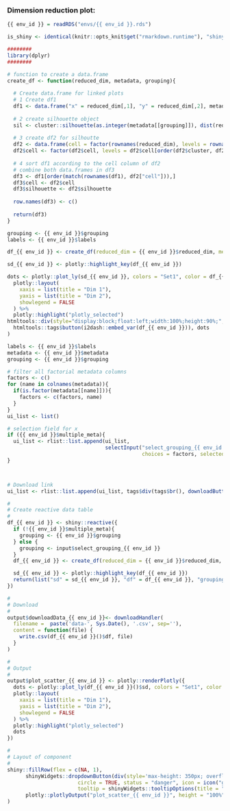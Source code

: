 
### Dimension reduction plot:

<!-- Component created on {{ date }} -->

```r
{{ env_id }} = readRDS("envs/{{ env_id }}.rds")

is_shiny <- identical(knitr::opts_knit$get("rmarkdown.runtime"), "shiny")

########
library(dplyr)
########

# function to create a data.frame
create_df <- function(reduced_dim, metadata, grouping){
  
  # Create data.frame for linked plots
  # 1 Create df1 
  df1 <- data.frame("x" = reduced_dim[,1], "y" = reduced_dim[,2], metadata)
  
  # 2 create silhouette object
  sil <- cluster::silhouette(as.integer(metadata[[grouping]]), dist(reduced_dim))
  
  # 3 create df2 for silhoutte
  df2 <- data.frame(cell = factor(rownames(reduced_dim), levels = rownames(reduced_dim)), silhouette = sil[,"sil_width"], cluster = factor(sil[,"cluster"], levels = unique(as.numeric(metadata[[grouping]])[order(as.numeric(metadata[[grouping]]))]), ordered = T))
  df2$cell <- factor(df2$cell, levels = df2$cell[order(df2$cluster, df2$silhouette)])
  
  # 4 sort df1 according to the cell column of df2
  # combine both data.frames in df3
  df3 <- df1[order(match(rownames(df1), df2["cell"])),]
  df3$cell <- df2$cell
  df3$silhouette <- df2$silhouette
  
  row.names(df3) <- c()
  
  return(df3)
}
```

```r
grouping <- {{ env_id }}$grouping
labels <- {{ env_id }}$labels

df_{{ env_id }} <- create_df(reduced_dim = {{ env_id }}$reduced_dim, metadata = {{ env_id }}$metadata, grouping = {{ env_id }}$grouping)

sd_{{ env_id }} <- plotly::highlight_key(df_{{ env_id }})

dots <- plotly::plot_ly(sd_{{ env_id }}, colors = "Set1", color = df_{{ env_id }}[[grouping]], x = ~x, y = ~y, mode = "markers", textposition = "top", hoverinfo = "x+y+text", text = paste("grouping: ", df_{{ env_id }}[[grouping]], "</br> label: ", labels), type = "scattergl") %>%
  plotly::layout(
    xaxis = list(title = "Dim 1"),
    yaxis = list(title = "Dim 2"),
    showlegend = FALSE
  ) %>%
  plotly::highlight("plotly_selected")
htmltools::div(style="display:block;float:left;width:100%;height:90%;",
  htmltools::tags$button(i2dash::embed_var(df_{{ env_id }})), dots
)
```

```r
labels <- {{ env_id }}$labels
metadata <- {{ env_id }}$metadata
grouping <- {{ env_id }}$grouping

# filter all factorial metadata columns
factors <- c()
for (name in colnames(metadata)){
  if(is.factor(metadata[[name]])){
    factors <- c(factors, name)
  }
}
ui_list <- list()

# selection field for x
if ({{ env_id }}$multiple_meta){
  ui_list <- rlist::list.append(ui_list,
                                selectInput("select_grouping_{{ env_id }}", label = "Select column for grouping:",
                                            choices = factors, selected = grouping))
}



# Download link
ui_list <- rlist::list.append(ui_list, tags$div(tags$br(), downloadButton('downloadData_{{ env_id }}', 'Download data')))

#
# Create reactive data table
#
df_{{ env_id }} <- shiny::reactive({
  if (!{{ env_id }}$multiple_meta){
    grouping <- {{ env_id }}$grouping
  } else {
    grouping <- input$select_grouping_{{ env_id }}
  }
  df_{{ env_id }} <- create_df(reduced_dim = {{ env_id }}$reduced_dim, metadata = {{ env_id }}$metadata, grouping = grouping)

  sd_{{ env_id }} <- plotly::highlight_key(df_{{ env_id }})
  return(list("sd" = sd_{{ env_id }}, "df" = df_{{ env_id }}, "grouping" = grouping))
})

#
# Download
#
output$downloadData_{{ env_id }}<- downloadHandler(
  filename =  paste('data-', Sys.Date(), '.csv', sep=''),
  content = function(file) {
    write.csv(df_{{ env_id }}()$df, file)
  }
)

#
# Output
#
output$plot_scatter_{{ env_id }} <- plotly::renderPlotly({
  dots <- plotly::plot_ly(df_{{ env_id }}()$sd, colors = "Set1", color = df_{{ env_id }}()$df[[df_{{ env_id }}()$grouping]], x = ~x, y = ~y, mode = "markers", textposition = "top", hoverinfo = "x+y+text", text = paste("grouping: ", df_{{ env_id }}()$df[[df_{{ env_id }}()$grouping]], "</br> label: ", labels), type = "scattergl") %>%
  plotly::layout(
    xaxis = list(title = "Dim 1"),
    yaxis = list(title = "Dim 2"),
    showlegend = FALSE
  ) %>%
  plotly::highlight("plotly_selected")
  dots
})

#
# Layout of component
#
shiny::fillRow(flex = c(NA, 1),
      shinyWidgets::dropdownButton(div(style='max-height: 350px; overflow-x: auto;',do.call(shiny::inputPanel, ui_list)),
                       circle = TRUE, status = "danger", icon = icon("gear"), width = "300px",
                       tooltip = shinyWidgets::tooltipOptions(title = "Click, to change plot settings:")),
      plotly::plotlyOutput("plot_scatter_{{ env_id }}", height = "100%")
)
```


